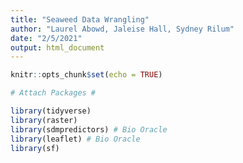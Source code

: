 ```yaml
---
title: "Seaweed Data Wrangling"
author: "Laurel Abowd, Jaleise Hall, Sydney Rilum"
date: "2/5/2021"
output: html_document
---
```


```r
knitr::opts_chunk$set(echo = TRUE)
```

```r
# Attach Packages #

library(tidyverse)
library(raster)
library(sdmpredictors) # Bio Oracle
library(leaflet) # Bio Oracle
library(sf)
```

